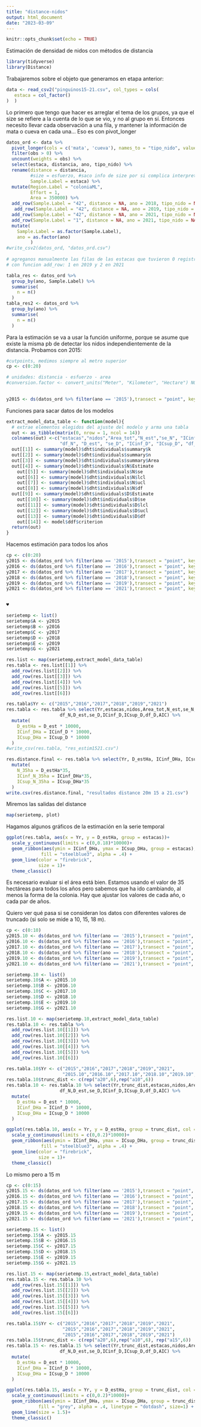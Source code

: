 ```yaml
---
title: "distance-nidos"
output: html_document
date: "2023-03-09"
---
```


```r
knitr::opts_chunk$set(echo = TRUE)
```

Estimación de densidad de nidos con métodos de distancia

```r
library(tidyverse)
library(Distance)
```

Trabajaremos sobre el objeto que generamos en etapa anterior:
```r
data <- read_csv2("pinguinos15-21.csv", col_types = cols(
   estaca = col_factor()
)  )
```
Lo primero que tengo que hacer es arreglar el tema de los grupos, ya que el size se refiere a la cuenta de lo que se vio, y no al grupo en sí. Entonces necesito llevar cada observación a una fila, y mantener la información de mata o cueva en cada una...
Eso es con pivot_longer

```r
datos_ord <- data %>% 
  pivot_longer(cols = c('mata', 'cueva'), names_to = "tipo_nido", values_to = "obs") %>% 
  filter(obs > 0) %>% 
  uncount(weights = obs) %>% 
  select(estaca, distancia, ano, tipo_nido) %>% 
  rename(distance = distancia,
         #size = esfuerzo, #saco info de size por si complica interpretación por grupos, q no hay
         Sample.Label = estaca) %>% 
  mutate(Region.Label = "coloniaML",
         Effort = 1,
         Area = 350000) %>% 
  add_row(Sample.Label = "42", distance = NA, ano = 2018, tipo_nido = NA, Region.Label = "coloniaML", Effort = 1, Area = 350000) %>% 
   add_row(Sample.Label = "42", distance = NA, ano = 2019, tipo_nido = NA, Region.Label = "coloniaML", Effort = 1, Area = 350000) %>% 
  add_row(Sample.Label = "42", distance = NA, ano = 2021, tipo_nido = NA, Region.Label = "coloniaML", Effort = 1, Area = 350000) %>% 
  add_row(Sample.Label = "1", distance = NA, ano = 2021, tipo_nido = NA, Region.Label = "coloniaML", Effort = 1, Area = 350000) %>% 
  mutate(
    Sample.Label = as.factor(Sample.Label),
    ano = as.factor(ano)
         )
#write_csv2(datos_ord, "datos_ord.csv")
  
# agreganos manualmente las filas de las estacas que tuvieron 0 registros
# con funcion add_row: 1 en 2019 y 2 en 2021

tabla_res <- datos_ord %>% 
  group_by(ano, Sample.Label) %>% 
  summarise(
    n = n()
  )
tabla_res2 <- datos_ord %>% 
  group_by(ano) %>% 
  summarise(
    n = n()
  )

```


Para la estimación se va a usar la función uniforme, porque se asume que existe la misma pb de detectar los nidos independientemente de la distancia. Probamos con 2015:
```r

#cutpoints, medimos siempre al metro superior
cp <- c(0:20)

# unidades: distancia - esfuerzo - area
#conversion.factor <- convert_units("Meter", "Kilometer", "Hectare") NO ANDA
  

y2015 <- ds(datos_ord %>% filter(ano == '2015'),transect = "point", key = "unif", cutpoints = cp)


```

Funciones para sacar datos de los modelos
```r
extract_model_data_table <- function(model){
  # extrae elementos elegidos del ajuste del modelo y arma una tabla
  out <- as_tibble(matrix(0, nrow = 1, ncol = 14))
  colnames(out) <-c("estacas","nidos","Area_tot","N_est","se_N", "ICinf_N", "ICsup_N",
                    "df_N", "D_est", "se_D", "ICinf_D", "ICsup_D", "df_D","AIC")
  out[[1]] <- summary(model)$dht$individuals$summary$k
  out[[2]] <- summary(model)$dht$individuals$summary$n
  out[[3]] <- summary(model)$dht$individuals$summary$Area
  out[[4]] <- summary(model)$dht$individuals$N$Estimate
    out[[5]] <- summary(model)$dht$individuals$N$se
    out[[6]] <- summary(model)$dht$individuals$N$lcl
    out[[7]] <- summary(model)$dht$individuals$N$ucl
    out[[8]] <- summary(model)$dht$individuals$N$df
  out[[9]] <- summary(model)$dht$individuals$D$Estimate
    out[[10]] <- summary(model)$dht$individuals$D$se
    out[[11]] <- summary(model)$dht$individuals$D$lcl
    out[[12]] <- summary(model)$dht$individuals$D$ucl
    out[[13]] <- summary(model)$dht$individuals$D$df
    out[[14]] <- model$ddf$criterion
  return(out)
}

```

Hacemos estimación para todos los años
```r
cp <- c(0:20)
y2015 <- ds(datos_ord %>% filter(ano == '2015'),transect = "point", key = "unif", cutpoints = cp, adjustment=NULL, truncation = 20)
y2016 <- ds(datos_ord %>% filter(ano == '2016'),transect = "point", key = "unif", cutpoints = cp, adjustment=NULL, truncation = 20)
y2017 <- ds(datos_ord %>% filter(ano == '2017'),transect = "point", key = "unif", cutpoints = cp, adjustment=NULL, truncation = 20)
y2018 <- ds(datos_ord %>% filter(ano == '2018'),transect = "point", key = "unif", cutpoints = cp, adjustment=NULL, truncation = 20)
y2019 <- ds(datos_ord %>% filter(ano == '2019'),transect = "point", key = "unif", cutpoints = cp, adjustment=NULL, truncation = 20)
y2021 <- ds(datos_ord %>% filter(ano == '2021'),transect = "point", key = "unif", cutpoints = cp, adjustment=NULL, truncation = 20)


♥
```
```r
serietemp <- list()
serietemp$A <- y2015
serietemp$B <- y2016
serietemp$C <- y2017
serietemp$D <- y2018
serietemp$E <- y2019
serietemp$G <- y2021

res.list <- map(serietemp,extract_model_data_table)
res.tabla <- res.list[[1]] %>% 
  add_row(res.list[[2]]) %>% 
  add_row(res.list[[3]]) %>% 
  add_row(res.list[[4]]) %>% 
  add_row(res.list[[5]]) %>% 
  add_row(res.list[[6]])

res.tabla$Yr <- c("2015","2016","2017","2018","2019","2021")
res.tabla <- res.tabla %>% select(Yr,estacas,nidos,Area_tot,N_est,se_N,ICinf_N,ICsup_N,
                    df_N,D_est,se_D,ICinf_D,ICsup_D,df_D,AIC) %>% 
  mutate(
    D_estHa = D_est * 10000,
    ICinf_DHa = ICinf_D * 10000,
    ICsup_DHa = ICsup_D * 10000
  )
#write_csv(res.tabla, "res_estim1521.csv")

res.distance.final <- res.tabla %>% select(Yr, D_estHa, ICinf_DHa, ICsup_DHa) %>% 
  mutate(
    N_35ha = D_estHa*35,
    ICinf_N_35ha = ICinf_DHa*35,
    ICsup_N_35ha = ICsup_DHa*35
  )
write.csv(res.distance.final, "resultados distance 20m 15 a 21.csv")
```

Miremos las salidas del distance
```r
map(serietemp, plot)
```


Hagamos algunos gráficos de la estimación en la serie temporal
```r
ggplot(res.tabla, aes(x = Yr, y = D_estHa, group = estacas))+
  scale_y_continuous(limits = c(0,0.18)*10000)+
  geom_ribbon(aes(ymin = ICinf_DHa, ymax = ICsup_DHa, group = estacas),    # shadowing cnf intervals
             fill = "steelblue3", alpha = .4) + 
  geom_line(color = "firebrick",
            size = 1)+
  theme_classic()


```
Es necesario evaluar si el área está bien. Estamos usando el valor de 35 hectáreas para todos los años pero sabemos que ha ido cambiando, al menos la forma de la colonia. Hay que ajustar los valores de cada año, o cada par de años.

Quiero ver qué pasa si se consideran los datos con diferentes valores de truncado (si solo se mide a 10, 15, 18 m).
```r

cp <- c(0:10)
y2015.10 <- ds(datos_ord %>% filter(ano == '2015'),transect = "point", key = "unif", cutpoints = cp, adjustment=NULL, truncation = max(cp))
y2016.10 <- ds(datos_ord %>% filter(ano == '2016'),transect = "point", key = "unif", cutpoints = cp, adjustment=NULL, truncation = max(cp))
y2017.10 <- ds(datos_ord %>% filter(ano == '2017'),transect = "point", key = "unif", cutpoints = cp, adjustment=NULL, truncation = max(cp))
y2018.10 <- ds(datos_ord %>% filter(ano == '2018'),transect = "point", key = "unif", cutpoints = cp, adjustment=NULL, truncation = max(cp))
y2019.10 <- ds(datos_ord %>% filter(ano == '2019'),transect = "point", key = "unif", cutpoints = cp, adjustment=NULL, truncation = max(cp))
y2021.10 <- ds(datos_ord %>% filter(ano == '2021'),transect = "point", key = "unif", cutpoints = cp, adjustment=NULL, truncation = max(cp))


```

```r
serietemp.10 <- list()
serietemp.10$A <- y2015.10
serietemp.10$B <- y2016.10
serietemp.10$C <- y2017.10
serietemp.10$D <- y2018.10
serietemp.10$E <- y2019.10
serietemp.10$G <- y2021.10

res.list.10 <- map(serietemp.10,extract_model_data_table)
res.tabla.10 <- res.tabla %>%
  add_row(res.list.10[[1]]) %>% 
  add_row(res.list.10[[2]]) %>% 
  add_row(res.list.10[[3]]) %>% 
  add_row(res.list.10[[4]]) %>% 
  add_row(res.list.10[[5]]) %>% 
  add_row(res.list.10[[6]])

res.tabla.10$Yr <- c("2015","2016","2017","2018","2019","2021",
                     "2015.10","2016.10","2017.10","2018.10","2019.10","2021.10")
res.tabla.10$trunc_dist <- c(rep("a20",6),rep("a10",6))
res.tabla.10 <- res.tabla.10 %>% select(Yr,trunc_dist,estacas,nidos,Area_tot,N_est,se_N,ICinf_N,ICsup_N,
                    df_N,D_est,se_D,ICinf_D,ICsup_D,df_D,AIC) %>% 
  mutate(
    D_estHa = D_est * 10000,
    ICinf_DHa = ICinf_D * 10000,
    ICsup_DHa = ICsup_D * 10000
  )

ggplot(res.tabla.10, aes(x = Yr, y = D_estHa, group = trunc_dist, col = trunc_dist))+
  scale_y_continuous(limits = c(0,0.2)*10000)+
  geom_ribbon(aes(ymin = ICinf_DHa, ymax = ICsup_DHa, group = trunc_dist),    # shadowing cnf intervals
             fill = "steelblue3", alpha = .4) + 
  geom_line(color = "firebrick",
            size = 1)+
  theme_classic()
```
Lo mismo pero a 15 m
```r
cp <- c(0:15)
y2015.15 <- ds(datos_ord %>% filter(ano == '2015'),transect = "point", key = "unif", cutpoints = cp, adjustment=NULL, truncation = max(cp))
y2016.15 <- ds(datos_ord %>% filter(ano == '2016'),transect = "point", key = "unif", cutpoints = cp, adjustment=NULL, truncation = max(cp))
y2017.15 <- ds(datos_ord %>% filter(ano == '2017'),transect = "point", key = "unif", cutpoints = cp, adjustment=NULL, truncation = max(cp))
y2018.15 <- ds(datos_ord %>% filter(ano == '2018'),transect = "point", key = "unif", cutpoints = cp, adjustment=NULL, truncation = max(cp))
y2019.15 <- ds(datos_ord %>% filter(ano == '2019'),transect = "point", key = "unif", cutpoints = cp, adjustment=NULL, truncation = max(cp))
y2021.15 <- ds(datos_ord %>% filter(ano == '2021'),transect = "point", key = "unif", cutpoints = cp, adjustment=NULL, truncation = max(cp))
```
```r
serietemp.15 <- list()
serietemp.15$A <- y2015.15
serietemp.15$B <- y2016.15
serietemp.15$C <- y2017.15
serietemp.15$D <- y2018.15
serietemp.15$E <- y2019.15
serietemp.15$G <- y2021.15

res.list.15 <- map(serietemp.15,extract_model_data_table)
res.tabla.15 <- res.tabla.10 %>%
  add_row(res.list.15[[1]]) %>% 
  add_row(res.list.15[[2]]) %>% 
  add_row(res.list.15[[3]]) %>% 
  add_row(res.list.15[[4]]) %>% 
  add_row(res.list.15[[5]]) %>% 
  add_row(res.list.15[[6]])

res.tabla.15$Yr <- c("2015","2016","2017","2018","2019","2021",
                     "2015","2016","2017","2018","2019","2021",
                     "2015","2016","2017","2018","2019","2021")
res.tabla.15$trunc_dist <- c(rep("a20",6),rep("a10",6), rep("a15",6))
res.tabla.15 <- res.tabla.15 %>% select(Yr,trunc_dist,estacas,nidos,Area_tot,N_est,se_N,ICinf_N,ICsup_N,
                    df_N,D_est,se_D,ICinf_D,ICsup_D,df_D,AIC) %>% 
  mutate(
    D_estHa = D_est * 10000,
    ICinf_DHa = ICinf_D * 10000,
    ICsup_DHa = ICsup_D * 10000
  )

ggplot(res.tabla.15, aes(x = Yr, y = D_estHa, group = trunc_dist, col = trunc_dist))+
  scale_y_continuous(limits = c(0,0.2)*10000)+
  geom_ribbon(aes(ymin = ICinf_DHa, ymax = ICsup_DHa, group = trunc_dist),    # shadowing cnf intervals
            fill = "grey", alpha = .4, linetype = "dotdash", size=1) + 
  geom_line(size = 1.5)+
  theme_classic()
```

